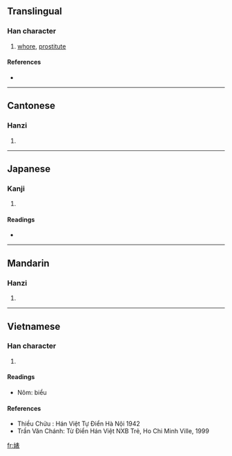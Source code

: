 ==Translingual==

===Han character===
{{Han char|rn=38|rad=女|as=08|sn=11|four=4543<sub>2</sub>|canj=女手一女 (VQMV)}}

# [[whore]], [[prostitute]]

====References====
* {{Han ref|kx=0264.130|dkj=06397|dj=0531.050|hdz=21055.030|uh=5A4A|ud=23114|bh=B144|bd=45380}}

----

==Cantonese==

===Hanzi===
{{yue-hanzi|jyut=|y=biu2}}

# {{defn|Cantonese}}

----

==Japanese==

===Kanji===
{{ja-kanji|grade=|rs=女08}}

# {{defn|Japanese}}

====Readings====
* {{ja-readings|on=[[ひょう]] (hyō)|kun=}}

----

==Mandarin==

===Hanzi===
{{cmn-hanzi|pin=[[biǎo]] ([[biao3]])|wg=piao<sup>3</sup>}}

# {{defn|Mandarin}}

----

==Vietnamese==

===Han character===
{{vi-hantu|biểu}}

# {{defn|Vietnamese}}

====Readings====
* Nôm: biểu

====References====
* Thiều Chửu : Hán Việt Tự Điển  Hà Nội 1942
* Trần Văn Chánh: Từ Điển Hán Việt NXB Trẻ, Ho Chi Minh Ville, 1999

[[fr:婊]]
